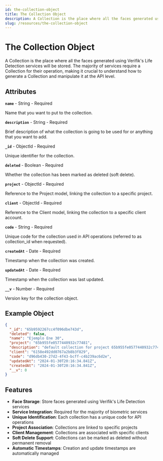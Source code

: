 ```yaml
---
id: the-collection-object
title: The Collection Object
description: A Collection is the place where all the faces generated using Verifik's Life Detection services will be stored. The majority of services require a Collection for their operation, making it crucial to understand how to generate a Collection and manipulate it at the API level.
slug: /resources/the-collection-object
---
```



# The Collection Object

A Collection is the place where all the faces generated using Verifik's Life Detection services will be stored. The majority of services require a Collection for their operation, making it crucial to understand how to generate a Collection and manipulate it at the API level.

## Attributes

**`name`** - String - Required

Name that you want to put to the collection.

**`description`** - String - Required

Brief description of what the collection is going to be used for or anything that you want to add.

**`_id`** - ObjectId - Required

Unique identifier for the collection.

**`deleted`** - Boolean - Required

Whether the collection has been marked as deleted (soft delete).

**`project`** - ObjectId - Required

Reference to the Project model, linking the collection to a specific project.

**`client`** - ObjectId - Required

Reference to the Client model, linking the collection to a specific client account.

**`code`** - String - Required

Unique code for the collection used in API operations (referred to as collection_id when requested).

**`createdAt`** - Date - Required

Timestamp when the collection was created.

**`updatedAt`** - Date - Required

Timestamp when the collection was last updated.

**`__v`** - Number - Required

Version key for the collection object.

## Example Object

<Tabs>
  <TabItem value="example" label="Example">

```json
{
  "_id": "65b9592267cc4f096dbe743d",
  "deleted": false,
  "name": "Ejemplo Ene 30",
  "project": "65b955fe0577440932c77481",
  "description": "default collection for project 65b955fe0577440932c77481",
  "client": "6158e492dd0767a2b8b3f829",
  "code": "d96db430-27d2-4f43-bcff-c4b239ac6d2e",
  "updatedAt": "2024-01-30T20:16:34.841Z",
  "createdAt": "2024-01-30T20:16:34.841Z",
  "__v": 0
}
```

  </TabItem>
</Tabs>

## Features

- **Face Storage**: Store faces generated using Verifik's Life Detection services
- **Service Integration**: Required for the majority of biometric services
- **Unique Identification**: Each collection has a unique code for API operations
- **Project Association**: Collections are linked to specific projects
- **Client Management**: Collections are associated with specific clients
- **Soft Delete Support**: Collections can be marked as deleted without permanent removal
- **Automatic Timestamps**: Creation and update timestamps are automatically managed
